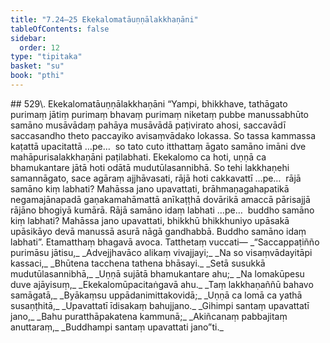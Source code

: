 ```yaml
---
title: "7.24–25 Ekekalomatāuṇṇālakkhaṇāni"
tableOfContents: false
sidebar:
  order: 12
type: "tipitaka"
basket: "su"
book: "pthi"
---
```



<DynamicBreadcrumb />

<Paragraph type="center" book="pthi">
## 529\. Ekekalomatāuṇṇālakkhaṇāni
</Paragraph>

<Division number="232" book="pthi">

<Paragraph number="530" book="pthi">
“Yampi, bhikkhave, tathāgato purimaṃ jātiṃ purimaṃ bhavaṃ purimaṃ niketaṃ pubbe manussabhūto samāno musāvādaṃ pahāya musāvādā paṭivirato ahosi, saccavādī saccasandho theto paccayiko avisaṃvādako lokassa. So tassa kammassa kaṭattā upacitattā …pe…  so tato cuto itthattaṃ āgato samāno imāni dve mahāpurisalakkhaṇāni paṭilabhati. Ekekalomo ca hoti, uṇṇā ca bhamukantare jātā hoti odātā mudutūlasannibhā.
</Paragraph>

<Paragraph number="531" book="pthi">
So tehi lakkhaṇehi samannāgato, sace agāraṃ ajjhāvasati, rājā hoti cakkavattī …pe…  rājā samāno kiṃ labhati? Mahāssa jano upavattati, brāhmaṇagahapatikā negamajānapadā gaṇakamahāmattā anīkaṭṭhā dovārikā amaccā pārisajjā rājāno bhogiyā kumārā. Rājā samāno idaṃ labhati …pe…  buddho samāno kiṃ labhati? Mahāssa jano upavattati, bhikkhū bhikkhuniyo upāsakā upāsikāyo devā manussā asurā nāgā gandhabbā. Buddho samāno idaṃ labhati”. Etamatthaṃ bhagavā avoca.
</Paragraph>

</Division>
<Division number="233" book="pthi">

<Paragraph number="532" book="pthi">
Tatthetaṃ vuccati—
</Paragraph>

<Paragraph number="533" type="verses" book="pthi">
_“Saccappaṭiñño purimāsu jātisu,_  
_Advejjhavāco alikaṃ vivajjayi;_  
_Na so visaṃvādayitāpi kassaci,_  
_Bhūtena tacchena tathena bhāsayi._  

</Paragraph>

<Paragraph number="534" type="verses" book="pthi">
_Setā susukkā mudutūlasannibhā,_  
_Uṇṇā sujātā bhamukantare ahu;_  
_Na lomakūpesu duve ajāyisuṃ,_  
_Ekekalomūpacitaṅgavā ahu._  

</Paragraph>

<Paragraph number="535" type="verses" book="pthi">
_Taṃ lakkhaṇaññū bahavo samāgatā,_  
_Byākaṃsu uppādanimittakovidā;_  
_Uṇṇā ca lomā ca yathā susaṇṭhitā,_  
_Upavattatī īdisakaṃ bahujjano._  

</Paragraph>

<Paragraph number="536" type="verses" book="pthi">
_Gihimpi santaṃ upavattatī jano,_  
_Bahu puratthāpakatena kammunā;_  
_Akiñcanaṃ pabbajitaṃ anuttaraṃ,_  
_Buddhampi santaṃ upavattati jano”ti._
</Paragraph>
</Division>